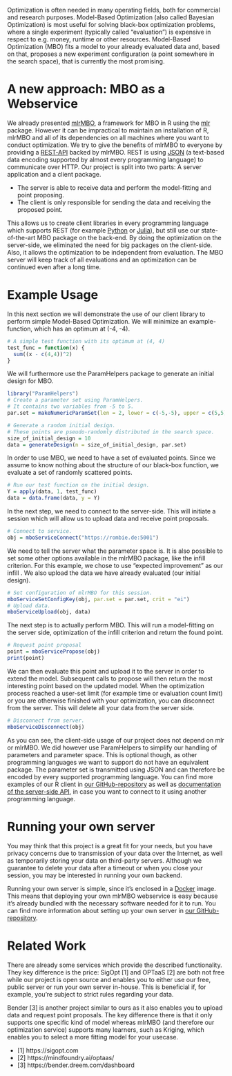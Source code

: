 Optimization is often needed in many operating fields, both for commercial and research purposes.
Model-Based Optimization (also called Bayesian Optimization) is most useful for solving black-box optimization problems, where a single experiment (typically called "evaluation") is expensive in respect to e.g. money, runtime or other resources.
Model-Based Optimization (MBO) fits a model to your already evaluated data and, based on that, proposes a new experiment configuration (a point somewhere in the search space), that is currently the most promising.

# A new approach: MBO as a Webservice

We already presented [mlrMBO](https://mlr-org.com/docs/2017-03-13-first_release_of_mlrmbo_the_toolbox_for_bayesian_black_box_optimization/), a framework for MBO in R using the [mlr](https://mlr.mlr-org.com/) package.
However it can be impractical to maintain an installation of R, mlrMBO and all of its dependencies on all machines where you want to conduct optimization.
We try to give the benefits of mlrMBO to everyone by providing a [REST-API](https://en.wikipedia.org/wiki/Representational_state_transfer) backed by mlrMBO.
REST is using [JSON](https://en.wikipedia.org/wiki/JSON) (a text-based data encoding supported by almost every programming language) to communicate over HTTP.
Our project is split into two parts: A server application and a client package.

* The server is able to receive data and perform the model-fitting and point proposing.
* The client is only responsible for sending the data and receiving the proposed point.

This allows us to create client libraries in every programming language which supports REST (for example [Python](https://www.python.org) or [Julia](https://julialang.org)), but still use our state-of-the-art MBO package on the back-end.
By doing the optimization on the server-side, we eliminated the need for big packages on the client-side.
Also, it allows the optimization to be independent from evaluation.
The MBO server will keep track of all evaluations and an optimization can be continued even after a long time.

# Example Usage

In this next section we will demonstrate the use of our client library to perform simple Model-Based Optimization.
We will minimize an example-function, which has an optimum at (-4, -4).

```r
# A simple test function with its optimum at (4, 4)
test_func = function(x) {
  sum((x - c(4,4))^2)
}
```

We will furthermore use the ParamHelpers package to generate an initial design for MBO.

```r
library("ParamHelpers")
# Create a parameter set using ParamHelpers.
# It contains two variables from -5 to 5.
par.set = makeNumericParamSet(len = 2, lower = c(-5,-5), upper = c(5,5))

# Generate a random initial design.
# These points are pseudo-randomly distributed in the search space.
size_of_initial_design = 10
data = generateDesign(n = size_of_initial_design, par.set)
```

In order to use MBO, we need to have a set of evaluated points.
Since we assume to know nothing about the structure of our black-box function, we evaluate a set of randomly scattered points.

```r
# Run our test function on the initial design.
Y = apply(data, 1, test_func)
data = data.frame(data, y = Y)
```

In the next step, we need to connect to the server-side.
This will initiate a session which will allow us to upload data and receive point proposals.

```r
# Connect to service.
obj = mboServiceConnect("https://rombie.de:5001")
```

We need to tell the server what the parameter space is.
It is also possible to set some other options available in the mlrMBO package, like the infill criterion.
For this example, we chose to use "expected improvement" as our infill .
We also upload the data we have already evaluated (our initial design).

```r
# Set configuration of mlrMBO for this session.
mboServiceSetConfigKey(obj, par.set = par.set, crit = "ei")
# Upload data.
mboServiceUpload(obj, data)
```

The next step is to actually perform MBO.
This will run a model-fitting on the server side, optimization of the infill criterion and return the found point.

```r
# Request point proposal
point = mboServicePropose(obj)
print(point)
```

We can then evaluate this point and upload it to the server in order to extend the model.
Subsequent calls to propose will then return the most interesting point based on the updated model.
When the optimization process reached a user-set limit (for example time or evaluation count limit) or you are otherwise finished with your optimization, you can disconnect from the server.
This will delete all your data from the server side.

```r
# Disconnect from server.
mboServiceDisconnect(obj)
```

As you can see, the client-side usage of our project does not depend on mlr or mlrMBO.
We did however use ParamHelpers to simplify our handling of parameters and parameter space.
This is optional though, as other programming languages we want to support do not have an equivalent package.
The parameter set is transmitted using JSON and can therefore be encoded by every supported programming language.
You can find more examples of our R client in [our GitHub-repository](https://github.com/mboecker/mlrmbo-webservice/tree/master/client) as well as [documentation of the server-side API](https://github.com/mboecker/mlrmbo-webservice/blob/master/server/API_DOCS.md), in case you want to connect to it using another programming language.

# Running your own server

You may think that this project is a great fit for your needs, but you have privacy concerns due to transmission of your data over the Internet, as well as temporarily storing your data on third-party servers.
Although we guarantee to delete your data after a timeout or when you close your session, you may be interested in running your own backend.

Running your own server is simple, since it's enclosed in a [Docker](https://www.docker.com) image.
This means that deploying your own mlrMBO webservice is easy because it's already bundled with the necessary software needed for it to run.
You can find more information about setting up your own server in [our GitHub-repository](https://github.com/mboecker/mlrmbo-webservice/blob/master/README.md).

# Related Work

There are already some services which provide the described functionality.
They key difference is the price:
SigOpt [1] and OPTaaS [2] are both not free while our project is open source
and enables you to either use our free, public server or run your own server in-house.
This is beneficial if, for example, you're subject to strict rules regarding your data.

Bender [3] is another project similar to ours as it also enables you to upload data and request point proposals.
The key difference there is that it only supports one specific kind of model whereas mlrMBO (and therefore our optimization service) supports many learners, such as Kriging, which enables you to select a more fitting model for your usecase.

- [1] https://sigopt.com
- [2] https://mindfoundry.ai/optaas/
- [3] https://bender.dreem.com/dashboard